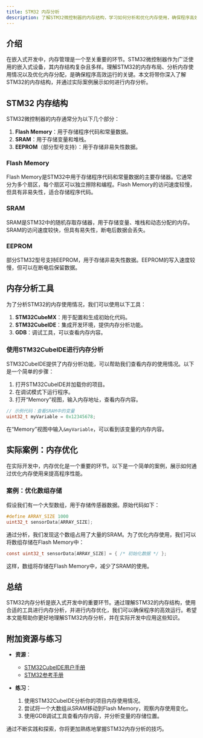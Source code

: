 ```yaml
---
title: STM32 内存分析
description: 了解STM32微控制器的内存结构，学习如何分析和优化内存使用，确保程序高效运行。
---
```


## 介绍

在嵌入式开发中，内存管理是一个至关重要的环节。STM32微控制器作为广泛使用的嵌入式设备，其内存结构复杂且多样。理解STM32的内存布局、分析内存使用情况以及优化内存分配，是确保程序高效运行的关键。本文将带你深入了解STM32的内存结构，并通过实际案例展示如何进行内存分析。

## STM32 内存结构

STM32微控制器的内存通常分为以下几个部分：

1. **Flash Memory**：用于存储程序代码和常量数据。
2. **SRAM**：用于存储变量和堆栈。
3. **EEPROM**（部分型号支持）：用于存储非易失性数据。

### Flash Memory

Flash Memory是STM32中用于存储程序代码和常量数据的主要存储器。它通常分为多个扇区，每个扇区可以独立擦除和编程。Flash Memory的访问速度较慢，但具有非易失性，适合存储程序代码。

### SRAM

SRAM是STM32中的随机存取存储器，用于存储变量、堆栈和动态分配的内存。SRAM的访问速度较快，但具有易失性，断电后数据会丢失。

### EEPROM

部分STM32型号支持EEPROM，用于存储非易失性数据。EEPROM的写入速度较慢，但可以在断电后保留数据。

## 内存分析工具

为了分析STM32的内存使用情况，我们可以使用以下工具：

1. **STM32CubeMX**：用于配置和生成初始化代码。
2. **STM32CubeIDE**：集成开发环境，提供内存分析功能。
3. **GDB**：调试工具，可以查看内存内容。

### 使用STM32CubeIDE进行内存分析

STM32CubeIDE提供了内存分析功能，可以帮助我们查看内存的使用情况。以下是一个简单的步骤：

1. 打开STM32CubeIDE并加载你的项目。
2. 在调试模式下运行程序。
3. 打开“Memory”视图，输入内存地址，查看内存内容。

```c
// 示例代码：查看SRAM中的变量
uint32_t myVariable = 0x12345678;
```

在“Memory”视图中输入`&myVariable`，可以看到该变量的内存内容。

## 实际案例：内存优化

在实际开发中，内存优化是一个重要的环节。以下是一个简单的案例，展示如何通过优化内存使用来提高程序性能。

### 案例：优化数组存储

假设我们有一个大型数组，用于存储传感器数据。原始代码如下：

```c
#define ARRAY_SIZE 1000
uint32_t sensorData[ARRAY_SIZE];
```

通过分析，我们发现这个数组占用了大量的SRAM。为了优化内存使用，我们可以将数组存储在Flash Memory中：

```c
const uint32_t sensorData[ARRAY_SIZE] = { /* 初始化数据 */ };
```

这样，数组将存储在Flash Memory中，减少了SRAM的使用。

## 总结

STM32内存分析是嵌入式开发中的重要环节。通过理解STM32的内存结构，使用合适的工具进行内存分析，并进行内存优化，我们可以确保程序的高效运行。希望本文能帮助你更好地理解STM32内存分析，并在实际开发中应用这些知识。

## 附加资源与练习

- **资源**：
  - [STM32CubeIDE用户手册](https://www.st.com/en/development-tools/stm32cubeide.html)
  - [STM32参考手册](https://www.st.com/en/microcontrollers-microprocessors/stm32-32-bit-arm-cortex-mcus.html)

- **练习**：
  1. 使用STM32CubeIDE分析你的项目内存使用情况。
  2. 尝试将一个大数组从SRAM移动到Flash Memory，观察内存使用变化。
  3. 使用GDB调试工具查看内存内容，并分析变量的存储位置。

通过不断实践和探索，你将更加熟练地掌握STM32内存分析的技巧。